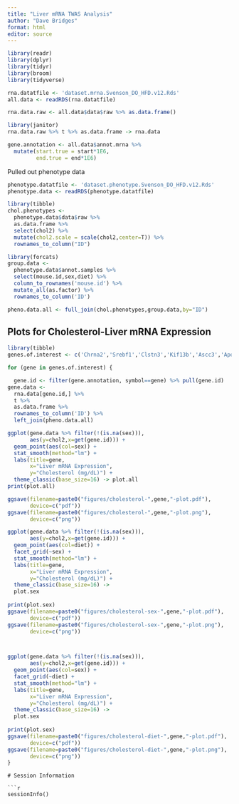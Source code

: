 ```yaml
---
title: "Liver mRNA TWAS Analysis"
author: "Dave Bridges"
format: html
editor: source
---
```


```r
library(readr)
library(dplyr)
library(tidyr)
library(broom)
library(tidyverse)

rna.datatfile <- 'dataset.mrna.Svenson_DO_HFD.v12.Rds'
all.data <- readRDS(rna.datatfile)

rna.data.raw <- all.data$data$raw %>% as.data.frame()

library(janitor)
rna.data.raw %>% t %>% as.data.frame -> rna.data

gene.annotation <- all.data$annot.mrna %>%
  mutate(start.true = start*1E6,
         end.true = end*1E6)
```

Pulled out phenotype data

```r
phenotype.datatfile <- 'dataset.phenotype.Svenson_DO_HFD.v12.Rds'
phenotype.data <- readRDS(phenotype.datatfile)

library(tibble)
chol.phenotypes <- 
  phenotype.data$data$raw %>% 
  as.data.frame %>%
  select(chol2) %>%
  mutate(chol2.scale = scale(chol2,center=T)) %>%
  rownames_to_column("ID")

library(forcats)
group.data <- 
  phenotype.data$annot.samples %>%
  select(mouse.id,sex,diet) %>% 
  column_to_rownames('mouse.id') %>% 
  mutate_all(as.factor) %>%
  rownames_to_column('ID')

pheno.data.all <- full_join(chol.phenotypes,group.data,by="ID")
```

## Plots for Cholesterol-Liver mRNA Expression

```r
library(tibble)
genes.of.interest <- c('Chrna2','Srebf1','Clstn3','Kif13b','Ascc3','Apoa1','Apoa2','Lpin1','Cdkal1','Slc16a1', 'Bdh1', 'Hmgcs2', 'Hmgcl', 'Hmgcr','Apoa2','Hnf1a','Mmab')

for (gene in genes.of.interest) {

  gene.id <- filter(gene.annotation, symbol==gene) %>% pull(gene.id)
gene.data <- 
  rna.data[gene.id,] %>% 
  t %>% 
  as.data.frame %>% 
  rownames_to_column('ID') %>% 
  left_join(pheno.data.all)

ggplot(gene.data %>% filter(!(is.na(sex))),
       aes(y=chol2,x=get(gene.id))) +
  geom_point(aes(col=sex)) +
  stat_smooth(method="lm") +
  labs(title=gene,
       x="Liver mRNA Expression",
       y="Cholesterol (mg/dL)") +
  theme_classic(base_size=16) -> plot.all
print(plot.all)

ggsave(filename=paste0("figures/cholesterol-",gene,"-plot.pdf"),
       device=c("pdf"))
ggsave(filename=paste0("figures/cholesterol-",gene,"-plot.png"),
       device=c("png"))

ggplot(gene.data %>% filter(!(is.na(sex))),
       aes(y=chol2,x=get(gene.id))) +
  geom_point(aes(col=diet)) +
  facet_grid(~sex) +
  stat_smooth(method="lm") +
  labs(title=gene,
       x="Liver mRNA Expression",
       y="Cholesterol (mg/dL)") +
  theme_classic(base_size=16) ->
  plot.sex
  
print(plot.sex)
ggsave(filename=paste0("figures/cholesterol-sex-",gene,"-plot.pdf"),
       device=c("pdf"))
ggsave(filename=paste0("figures/cholesterol-sex-",gene,"-plot.png"),
       device=c("png"))



ggplot(gene.data %>% filter(!(is.na(sex))),
       aes(y=chol2,x=get(gene.id))) +
  geom_point(aes(col=sex)) +
  facet_grid(~diet) +
  stat_smooth(method="lm") +
  labs(title=gene,
       x="Liver mRNA Expression",
       y="Cholesterol (mg/dL)") +
  theme_classic(base_size=16) ->
  plot.sex
  
print(plot.sex)
ggsave(filename=paste0("figures/cholesterol-diet-",gene,"-plot.pdf"),
       device=c("pdf"))
ggsave(filename=paste0("figures/cholesterol-diet-",gene,"-plot.png"),
       device=c("png"))
}
```


```
# Session Information

```r
sessionInfo()
```
